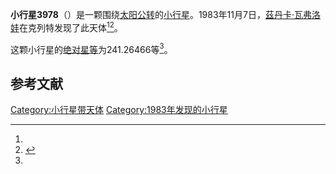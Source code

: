 {{Infobox planet
| bgcolour = #FFFFC0
| name = 3978 Klepesta
| symbol = 
| image = 
| caption = 
| discovery = yes
| discovery_ref = 
| discoverer = [[茲丹卡·瓦弗洛娃|茲丹卡·瓦弗洛娃]]
| discovery_site = [[克列特|克列特]] 
| discovered = 1983年11月7日
| designations = yes
| mp_name = 
| named_after = 
| alt_names = 1983 VP1/ 1965 AN / 1976 JF7 / 1978 TX5 / 1985 BE2
| mp_category = [[主带小行星|主带小行星]]
| orbit_ref = <ref name="a">[http://ssd.jpl.nasa.gov/sbdb.cgi?sstr=3978 3978 Klepesta] {{Wayback|url=http://ssd.jpl.nasa.gov/sbdb.cgi?sstr=3978 |date=20200918010629 }}，小行星數據庫瀏覽器（JPL Small-Body Database Browser）－[[美国国家航空航天局|美国国家航空航天局]]喷气推进实验室</ref>
| epoch = 2456400.5 (2013年4月18日更新)
| aphelion = {{convert|2.9022687|AU|km|3|abbr=on|lk=out}}
| perihelion = {{convert|2.8649405|AU|km|3|abbr=on}}
| semimajor = {{convert|2.8836046|AU|km|3|abbr=on}}
| eccentricity = 0.0064725
| period = 1788.553792 [[日|日]]<br />4.9[[儒略年|儒略年]]
| avg_speed = 
| inclination = 12.18061
| asc_node = 242.51492
| mean_anomaly = 
| arg_peri = 241.26466
| satellites = 
| physical_characteristics = yes
| dimensions = 
| mass = 
| density = 
| surface_grav = 
| escape_velocity = 
| sidereal_day = 
| axial_tilt = 
| pole_ecliptic_lat = 
| pole_ecliptic_lon = 
| albedo = 
| temperatures= 
| temp_name1 = 
| mean_temp_1 = 
| max_temp_1 = 
| temp_name2 = 
| max_temp_2 = 
| spectral_type = 
| abs_magnitude = 241.26466
}}

'''小行星3978'''（{{lang-en|3978 Klepesta}}）是一颗围绕[[太阳|太阳]][[公转|公转]]的[[小行星|小行星]]。1983年11月7日，[[茲丹卡·瓦弗洛娃|茲丹卡·瓦弗洛娃]]在克列特发现了此天体<ref name="a" /><ref>{{cite news|title=小行星列表|url=http://cfa-www.harvard.edu/iau/lists/NumberedMPs.txt|accessdate=2013-07-08|newspaper=哈佛大学|archive-date=2008-05-17|archive-url=https://web.archive.org/web/20080517010638/http://cfa-www.harvard.edu/iau/lists/NumberedMPs.txt|dead-url=no}}</ref>。

这颗小行星的[[绝对星等|绝对星等]]为241.26466等<ref name="a" />。

==参考文献==
{{reflist}}
{{Minor Planet Number|[[小行星3977|小行星3977]]|[[小行星3979|小行星3979]]}}

{{小天体}}

[[Category:小行星带天体|Category:小行星带天体]]
[[Category:1983年发现的小行星|Category:1983年发现的小行星]]

{{asteroid-stub}}
